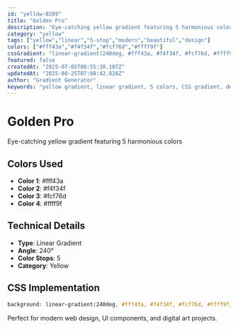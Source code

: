 ```yaml
---
id: "yellow-0209"
title: "Golden Pro"
description: "Eye-catching yellow gradient featuring 5 harmonious colors"
category: "yellow"
tags: ["yellow","linear","5-stop","modern","beautiful","design"]
colors: ["#fff43a","#f4f34f","#fcf76d","#ffff9f"]
cssGradient: "linear-gradient(240deg, #fff43a, #f4f34f, #fcf76d, #ffff9f)"
featured: false
createdAt: "2025-07-05T00:55:38.107Z"
updatedAt: "2025-08-25T07:08:42.826Z"
author: "Gradient Generator"
keywords: "yellow gradient, linear gradient, 5 colors, CSS gradient, design, #fff43a, #f4f34f, #fcf76d, #ffff9f"
---
```


# Golden Pro

Eye-catching yellow gradient featuring 5 harmonious colors

## Colors Used
- **Color 1**: #fff43a
- **Color 2**: #f4f34f
- **Color 3**: #fcf76d
- **Color 4**: #ffff9f

## Technical Details
- **Type**: Linear Gradient
- **Angle**: 240°
- **Color Stops**: 5
- **Category**: Yellow

## CSS Implementation
```css
background: linear-gradient(240deg, #fff43a, #f4f34f, #fcf76d, #ffff9f);
```

Perfect for modern web design, UI components, and digital art projects.
